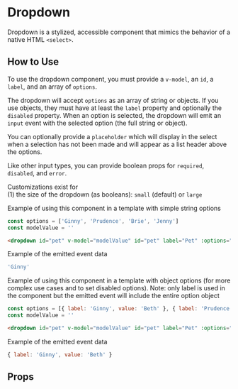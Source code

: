 
# Dropdown

Dropdown is a stylized, accessible component that mimics the behavior of a native HTML `<select>`.

<Preview>
  <Story id="components-dropdown--with-object-options" />
</Preview>

## How to Use
To use the dropdown component, you must provide a `v-model`, an `id`, a `label`, and an array of `options`.

The dropdown will accept `options` as an array of string or objects. If you use objects, they must have at least the `label` property and optionally the `disabled` property. When an option is selected, the dropdown will emit an `input` event with the selected option (the full string or object).

You can optionally provide a `placeholder` which will display in the select when a selection has not been made and will appear as a list header above the options.

Like other input types, you can provide boolean props for `required`, `disabled`, and `error`.

Customizations exist for<br />
(1) the size of the dropdown (as booleans): `small` (default) or `large`<br />

Example of using this component in a template with simple string options
```js
const options = ['Ginny', 'Prudence', 'Brie', 'Jenny']
const modelValue = ''
```
```html
<dropdown id="pet" v-model="modelValue" id="pet" label="Pet" :options="options" placeholder="Pick a pet" />
```

Example of the emitted event data
```js
'Ginny'
```

Example of using this component in a template with object options (for more complex use cases and to set disabled options).
Note: only label is used in the component but the emitted event will include the entire option object
```js
const options = [{ label: 'Ginny', value: 'Beth' }, { label: 'Prudence', value: 'Mercedes' }, { label: 'Brie', value: 'Nina' }, {label: 'Jenny', value: 'Mercedes', disabled: true }]
const modelValue = ''
```
```html
<dropdown id="pet" v-model="modelValue" id="pet" label="Pet" :options="options" placeholder="Pick a pet" />
```

Example of the emitted event data
```js
{ label: 'Ginny', value: 'Beth' }
```

## Props

<ArgsTable story={PRIMARY_STORY} />
